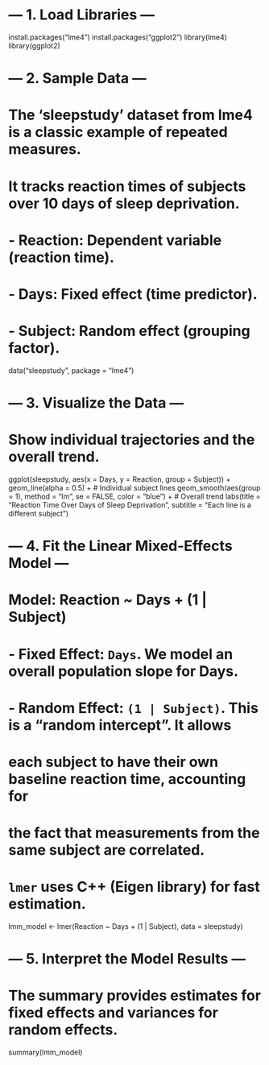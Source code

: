 
# --- 1. Load Libraries ---
install.packages("lme4")
install.packages("ggplot2")
library(lme4)
library(ggplot2)

# --- 2. Sample Data ---
# The 'sleepstudy' dataset from lme4 is a classic example of repeated measures.
# It tracks reaction times of subjects over 10 days of sleep deprivation.
# - Reaction: Dependent variable (reaction time).
# - Days: Fixed effect (time predictor).
# - Subject: Random effect (grouping factor).
data("sleepstudy", package = "lme4")

# --- 3. Visualize the Data ---
# Show individual trajectories and the overall trend.
ggplot(sleepstudy, aes(x = Days, y = Reaction, group = Subject)) +
  geom_line(alpha = 0.5) + # Individual subject lines
  geom_smooth(aes(group = 1), method = "lm", se = FALSE, color = "blue") + # Overall trend
  labs(title = "Reaction Time Over Days of Sleep Deprivation",
       subtitle = "Each line is a different subject")

# --- 4. Fit the Linear Mixed-Effects Model ---
# Model: Reaction ~ Days + (1 | Subject)
# - Fixed Effect: `Days`. We model an overall population slope for Days.
# - Random Effect: `(1 | Subject)`. This is a "random intercept". It allows
#   each subject to have their own baseline reaction time, accounting for
#   the fact that measurements from the same subject are correlated.
# `lmer` uses C++ (Eigen library) for fast estimation.
lmm_model <- lmer(Reaction ~ Days + (1 | Subject), data = sleepstudy)


# --- 5. Interpret the Model Results ---
# The summary provides estimates for fixed effects and variances for random effects.
summary(lmm_model)
